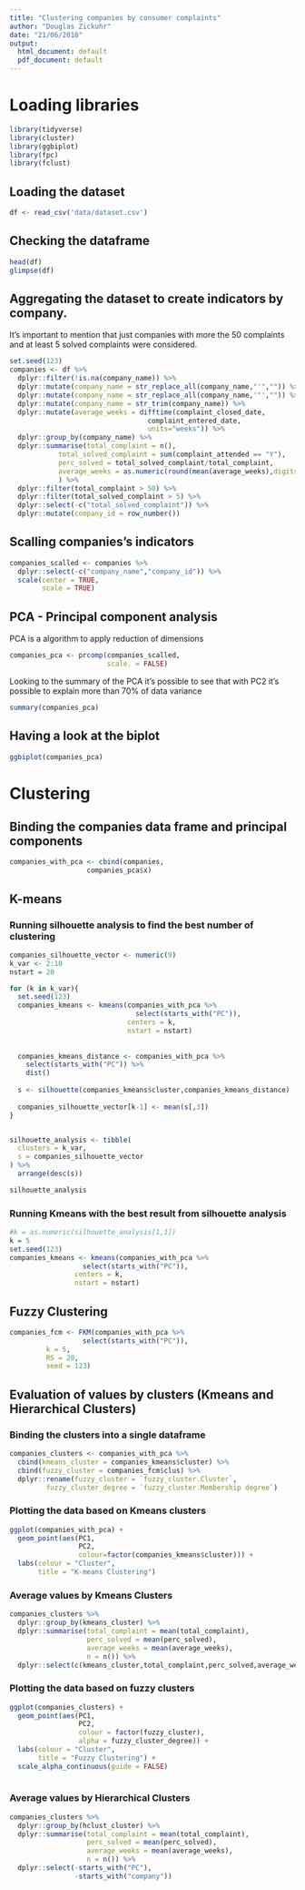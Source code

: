 ```yaml
---
title: "Clustering companies by consumer complaints"
author: "Douglas Zickuhr"
date: "21/06/2018"
output:
  html_document: default
  pdf_document: default
---
```


# Loading libraries
```r
library(tidyverse)
library(cluster)
library(ggbiplot)
library(fpc)
library(fclust)

```

## Loading the dataset
```r
df <- read_csv('data/dataset.csv')
```

## Checking the dataframe
```r
head(df)
glimpse(df)
```

## Aggregating the dataset to create indicators by company.
It's important to mention that just companies with more the 50 complaints and at least 5 solved complaints were considered.
```r
set.seed(123)
companies <- df %>%
  dplyr::filter(!is.na(company_name)) %>%
  dplyr::mutate(company_name = str_replace_all(company_name,"'","")) %>%
  dplyr::mutate(company_name = str_replace_all(company_name,'"',"")) %>%
  dplyr::mutate(company_name = str_trim(company_name)) %>%
  dplyr::mutate(average_weeks = difftime(complaint_closed_date,
                                  complaint_entered_date,
                                  units="weeks")) %>%
  dplyr::group_by(company_name) %>%
  dplyr::summarise(total_complaint = n(),
            total_solved_complaint = sum(complaint_attended == "Y"),
            perc_solved = total_solved_complaint/total_complaint,
            average_weeks = as.numeric(round(mean(average_weeks),digits = 2))
            ) %>%
  dplyr::filter(total_complaint > 50) %>%
  dplyr::filter(total_solved_complaint > 5) %>%
  dplyr::select(-c("total_solved_complaint")) %>%
  dplyr::mutate(company_id = row_number())
```

## Scalling companies's indicators
```r
companies_scalled <- companies %>%
  dplyr::select(-c("company_name","company_id")) %>%
  scale(center = TRUE,
        scale = TRUE)

```


## PCA - Principal component analysis

PCA is a algorithm to apply reduction of dimensions
```r
companies_pca <- prcomp(companies_scalled, 
                        scale. = FALSE)
```

Looking to the summary of the PCA it's possible to see that with PC2 it's possible to explain more than 70% of data variance
```r
summary(companies_pca)
```

## Having a look at the biplot
```r
ggbiplot(companies_pca)
```

# Clustering

## Binding the companies data frame and principal components 
```r
companies_with_pca <- cbind(companies,
                   companies_pca$x)
```


## K-means 
### Running silhouette analysis to find the best number of clustering
```r
companies_silhouette_vector <- numeric(9)
k_var <- 2:10
nstart = 20

for (k in k_var){
  set.seed(123)
  companies_kmeans <- kmeans(companies_with_pca %>%
                               select(starts_with("PC")),
                             centers = k,
                             nstart = nstart)
  
  
  companies_kmeans_distance <- companies_with_pca %>%
    select(starts_with("PC")) %>%
    dist()
  
  s <- silhouette(companies_kmeans$cluster,companies_kmeans_distance)
  
  companies_silhouette_vector[k-1] <- mean(s[,3])
}


silhouette_analysis <- tibble(
  clusters = k_var,
  s = companies_silhouette_vector
) %>%
  arrange(desc(s))

silhouette_analysis
```

### Running Kmeans with the best result from silhouette analysis
```r
#k = as.numeric(silhouette_analysis[1,1])
k = 5
set.seed(123)
companies_kmeans <- kmeans(companies_with_pca %>%
                  select(starts_with("PC")),
                centers = k,
                nstart = nstart)
```


## Fuzzy Clustering
```r
companies_fcm <- FKM(companies_with_pca %>%
                  select(starts_with("PC")),
         k = 5,
         RS = 20,
         seed = 123)
```

## Evaluation of values by clusters (Kmeans and Hierarchical Clusters)
### Binding the clusters into a single dataframe
```r
companies_clusters <- companies_with_pca %>%
  cbind(kmeans_cluster = companies_kmeans$cluster) %>%
  cbind(fuzzy_cluster = companies_fcm$clus) %>%
  dplyr::rename(fuzzy_cluster = `fuzzy_cluster.Cluster`,
         fuzzy_cluster_degree = `fuzzy_cluster.Membership degree`)
```

### Plotting the data based on Kmeans clusters
```r
ggplot(companies_with_pca) + 
  geom_point(aes(PC1,
                 PC2,
                 colour=factor(companies_kmeans$cluster))) + 
  labs(colour = "Cluster",
       title = "K-means Clustering")
```

### Average values by Kmeans Clusters
```r
companies_clusters %>%
  dplyr::group_by(kmeans_cluster) %>%
  dplyr::summarise(total_complaint = mean(total_complaint),
                   perc_solved = mean(perc_solved),
                   average_weeks = mean(average_weeks),
                   n = n()) %>%
  dplyr::select(c(kmeans_cluster,total_complaint,perc_solved,average_weeks,n))
```


### Plotting the data based on fuzzy clusters
```r
ggplot(companies_clusters) + 
  geom_point(aes(PC1,
                 PC2,
                 colour = factor(fuzzy_cluster),
                 alpha = fuzzy_cluster_degree)) +
  labs(colour = "Cluster",
       title = "Fuzzy Clustering") + 
  scale_alpha_continuous(guide = FALSE)
  
```

### Average values by Hierarchical Clusters
```r
companies_clusters %>%
  dplyr::group_by(hclust_cluster) %>%
  dplyr::summarise(total_complaint = mean(total_complaint),
                   perc_solved = mean(perc_solved),
                   average_weeks = mean(average_weeks),
                   n = n()) %>%
  dplyr::select(-starts_with("PC"),
                -starts_with("company"))
```

